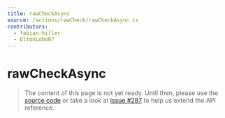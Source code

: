 ```yaml
---
title: rawCheckAsync
source: /actions/rawCheck/rawCheckAsync.ts
contributors:
  - fabian-hiller
  - EltonLobo07
---
```


# rawCheckAsync

> The content of this page is not yet ready. Until then, please use the [source code](https://github.com/fabian-hiller/valibot/blob/main/library/src/actions/rawCheck/rawCheckAsync.ts) or take a look at [issue #287](https://github.com/fabian-hiller/valibot/issues/287) to help us extend the API reference.
